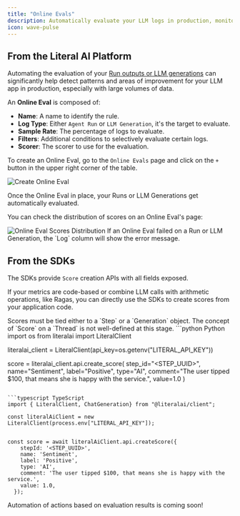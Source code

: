 ```yaml
---
title: "Online Evals"
description: Automatically evaluate your LLM logs in production, monitor performance and detect issues.
icon: wave-pulse
---
```


## From the Literal AI Platform
Automating the evaluation of your [Run outputs or LLM generations](/guides/logs#semantics) can significantly help
detect patterns and areas of improvement for your LLM app in production, especially with large volumes of data.

An **Online Eval** is composed of:

- **Name**: A name to identify the rule.
- **Log Type**: Either `Agent Run` or `LLM Generation`, it's the target to evaluate.
- **Sample Rate**: The percentage of logs to evaluate.
- **Filters**: Additional conditions to selectively evaluate certain logs.
- **Scorer**: The scorer to use for the evaluation.

To create an Online Eval, go to the `Online Evals` page and click on the `+` button in the upper right corner of the table.

<Frame caption="Create Online Eval">
  <img src="/images/create-online-eval.gif" alt="Create Online Eval" />
</Frame>

Once the Online Eval in place, your Runs or LLM Generations get automatically evaluated. 

You can check the distribution of scores on an Online Eval's page:

<Frame caption="Online Eval Scores Distribution">
  <img src="/images/online-eval-distribution.png" alt="Online Eval Scores Distribution" />
</Frame>

<Note>
If an Online Eval failed on a Run or LLM Generation, the `Log` column will show the error message.
</Note>

## From the SDKs

The SDKs provide `Score` creation APIs with all fields exposed.  

If your metrics are code-based or combine LLM calls with arithmetic operations, like Ragas, you can
directly use the SDKs to create scores from your application code. 

<Note>
Scores must be tied either to a `Step` or a `Generation` object.  
The concept of `Score` on a `Thread` is not well-defined at this stage.
</Note>

<CodeGroup>
```python Python
import os
from literalai import LiteralClient

literalai_client = LiteralClient(api_key=os.getenv("LITERAL_API_KEY"))

score = literalai_client.api.create_score(
    step_id="<STEP_UUID>",
    name="Sentiment",
    label="Positive",
    type="AI",
    comment="The user tipped $100, that means she is happy with the service.",
    value=1.0
)
```

```typescript TypeScript
import { LiteralClient, ChatGeneration} from "@literalai/client";

const literalAiClient = new LiteralClient(process.env["LITERAL_API_KEY"]);


const score = await literalAiClient.api.createScore({
    stepId: '<STEP_UUID>',
    name: 'Sentiment',
    label: 'Positive',
    type: 'AI',
    comment: 'The user tipped $100, that means she is happy with the service.',
    value: 1.0,
  });

```
</CodeGroup>

<Info>
Automation of actions based on evaluation results is coming soon!
</Info>
